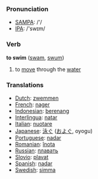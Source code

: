 === Pronunciation ===
*[[w:SAMPA|SAMPA]]: /'/
*[[w:IPA|IPA]]: /'swɪm/

=== Verb ===

'''to swim''' ([[swam]], [[swum]])

# to [[move]] through the [[water]]

=== Translations ===
*[[Dutch]]: [[zwemmen]]
*[[French]]: [[nager]]
*[[Indonesian]]: [[renang|berenang]]
*[[Interlingua]]: [[natar]]
*[[Italian]]: [[nuotare]]
*[[Japanese]]: [[泳ぐ]] ([[およぐ]], oyogu)
*[[Portuguese]]: [[nadar]]
*[[Romanian]]: [[înota]]
*[[Russian]]: [[плавать]]
*[[Slovio]]: [[plavat]]
*[[Spanish]]: [[nadar]]
*[[Swedish]]: [[simma]]